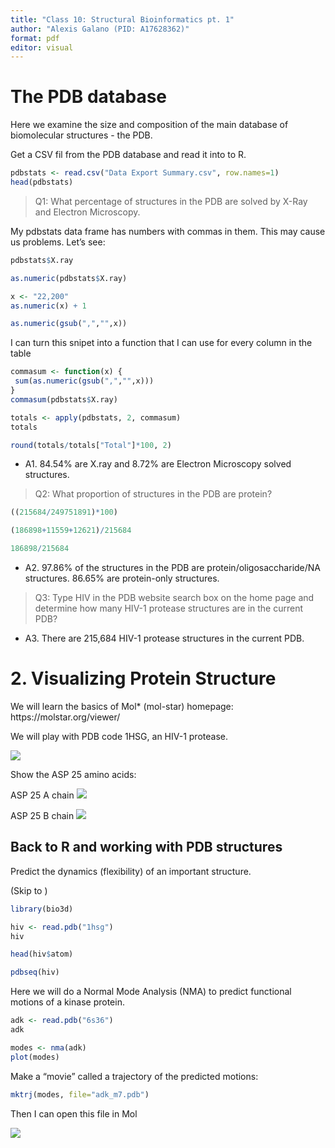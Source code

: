 ```yaml
---
title: "Class 10: Structural Bioinformatics pt. 1"
author: "Alexis Galano (PID: A17628362)"
format: pdf
editor: visual
---
```


# The PDB database

Here we examine the size and composition of the main database of biomolecular structures - the PDB.


Get a CSV fil from the PDB database and read it into to R.

```r
pdbstats <- read.csv("Data Export Summary.csv", row.names=1)
head(pdbstats)
```



> Q1: What percentage of structures in the PDB are solved by X-Ray and Electron Microscopy.

My pdbstats data frame has numbers with commas in them. This may cause us problems. Let's see:
```r
pdbstats$X.ray
```
```r
as.numeric(pdbstats$X.ray)
```
```r
x <- "22,200"
as.numeric(x) + 1
```

```r
as.numeric(gsub(",","",x))
```
I can turn this snipet into a function that I can use for every column in the table
```r
commasum <- function(x) {
 sum(as.numeric(gsub(",","",x)))
}
commasum(pdbstats$X.ray)
```
```r
totals <- apply(pdbstats, 2, commasum)
totals
```

```r
round(totals/totals["Total"]*100, 2)
```
- A1. 84.54% are X.ray and 8.72% are Electron Microscopy solved structures.

> Q2: What proportion of structures in the PDB are protein?


```r
((215684/249751891)*100)
```
```r
(186898+11559+12621)/215684
```
```r
186898/215684
```

- A2. 97.86% of the structures in the PDB are protein/oligosaccharide/NA structures. 86.65% are protein-only structures.



> Q3: Type HIV in the PDB website search box on the home page and determine how many HIV-1 protease structures are in the current PDB?

- A3. There are 215,684 HIV-1 protease structures in the current PDB.


# 2. Visualizing Protein Structure

We will learn the basics of Mol* (mol-star) homepage: 
https://molstar.org/viewer/


We will play with PDB code 1HSG, an HIV-1 protease.

![](1HSG.png)

Show the ASP 25 amino acids:


ASP 25 A chain
![](ASP25A.png)

ASP 25 B chain
![](ASP25B.png)


## Back to R and working with PDB structures

Predict the dynamics (flexibility) of an important structure.

(Skip to )

```r
library(bio3d)

hiv <- read.pdb("1hsg")
hiv
```

```r
head(hiv$atom)
```

```r
pdbseq(hiv)
```

Here we will do a Normal Mode Analysis (NMA) to predict functional motions of a kinase protein.

```r
adk <- read.pdb("6s36")
adk
```

```r
modes <- nma(adk)
plot(modes)
```

Make a "movie" called a trajectory of the predicted motions: 

```r
mktrj(modes, file="adk_m7.pdb")
```

Then I can open this file in Mol

![](adkm7.png)


















